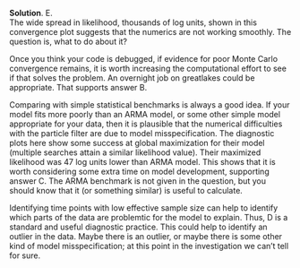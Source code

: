 
\color{blue}

**Solution**. E.\
The wide spread in likelihood, thousands of log units, shown in this convergence plot suggests that the numerics are not working smoothly. The question is, what to do about it?

Once you think your code is debugged, if evidence for poor Monte Carlo convergence remains, it is worth increasing the computational effort to see if that solves the problem. An overnight job on greatlakes could be appropriate. That supports answer B.

Comparing with simple statistical benchmarks is always a good idea. If your model fits more poorly than an ARMA model, or some other simple model appropriate for your data, then it is plausible that the numerical difficulties with the particle filter are due to model misspecification.
The diagnostic plots here show some success at global maximization for their model (multiple searches attain a similar likelihood value).
Their maximized likelihood was 47 log units lower than ARMA model.
This shows that it is worth considering some extra time on model development, supporting answer C. 
The ARMA benchmark is not given in the question, but you should know that it (or something similar) is useful to calculate.

Identifying time points with low effective sample size can help to identify which parts of the data are problemtic for the model to explain.
Thus, D is a standard and useful diagnostic practice.
This could help to identify an outlier in the data.
Maybe there is an outlier, or maybe there is some other kind of model misspecification; at this point in the investigation we can't tell for sure.

\color{black}

